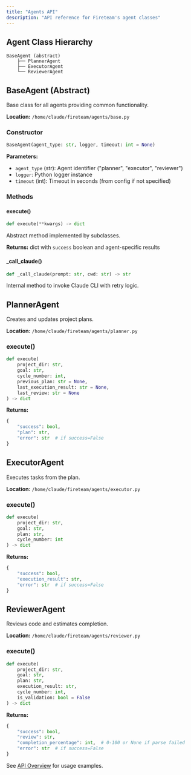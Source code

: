 ```yaml
---
title: "Agents API"
description: "API reference for Fireteam's agent classes"
---
```


## Agent Class Hierarchy

```
BaseAgent (abstract)
    ├── PlannerAgent
    ├── ExecutorAgent
    └── ReviewerAgent
```

## BaseAgent (Abstract)

Base class for all agents providing common functionality.

**Location:** `/home/claude/fireteam/agents/base.py`

### Constructor

```python
BaseAgent(agent_type: str, logger, timeout: int = None)
```

**Parameters:**
- `agent_type` (str): Agent identifier ("planner", "executor", "reviewer")
- `logger`: Python logger instance
- `timeout` (int): Timeout in seconds (from config if not specified)

### Methods

#### execute()

```python
def execute(**kwargs) -> dict
```

Abstract method implemented by subclasses.

**Returns:** dict with `success` boolean and agent-specific results

#### _call_claude()

```python
def _call_claude(prompt: str, cwd: str) -> str
```

Internal method to invoke Claude CLI with retry logic.

## PlannerAgent

Creates and updates project plans.

**Location:** `/home/claude/fireteam/agents/planner.py`

### execute()

```python
def execute(
    project_dir: str,
    goal: str,
    cycle_number: int,
    previous_plan: str = None,
    last_execution_result: str = None,
    last_review: str = None
) -> dict
```

**Returns:**
```python
{
    "success": bool,
    "plan": str,
    "error": str  # if success=False
}
```

## ExecutorAgent

Executes tasks from the plan.

**Location:** `/home/claude/fireteam/agents/executor.py`

### execute()

```python
def execute(
    project_dir: str,
    goal: str,
    plan: str,
    cycle_number: int
) -> dict
```

**Returns:**
```python
{
    "success": bool,
    "execution_result": str,
    "error": str  # if success=False
}
```

## ReviewerAgent

Reviews code and estimates completion.

**Location:** `/home/claude/fireteam/agents/reviewer.py`

### execute()

```python
def execute(
    project_dir: str,
    goal: str,
    plan: str,
    execution_result: str,
    cycle_number: int,
    is_validation: bool = False
) -> dict
```

**Returns:**
```python
{
    "success": bool,
    "review": str,
    "completion_percentage": int,  # 0-100 or None if parse failed
    "error": str  # if success=False
}
```

See [API Overview](/api/overview) for usage examples.
